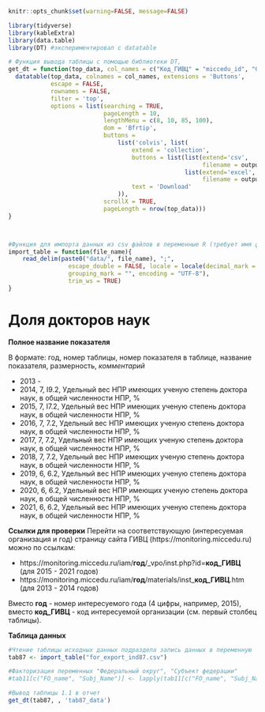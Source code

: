 
```r
knitr::opts_chunk$set(warning=FALSE, message=FALSE)
```


```r
library(tidyverse)
library(kableExtra)
library(data.table)
library(DT) #экспериментировал с datatable
```

```r
# Функция вывода таблицы с помощью библиотеки DT, 
get_dt = function(top_data, col_names = c("Код_ГИВЦ" = "miccedu_id", "Организация" = "clear_name", "2013" = "ind_2013_value", "2014" = "ind_2014_value", "2015" = "ind_2015_value", "2016" = "ind_2016_value", "2017" = "ind_2017_value", "2018" = "ind_2018_value", "2019" = "ind_2019_value", "2020" = "ind_2020_value", "2021" =  "ind_2021_value"), output_file_name) {
  datatable(top_data, colnames = col_names, extensions = 'Buttons',
            escape = FALSE,
            rownames = FALSE,
            filter = 'top',
            options = list(searching = TRUE,
                           pageLength = 10,
                           lengthMenu = c(8, 10, 85, 100),
                           dom = 'Bfrtip',
                           buttons = 
                               list('colvis', list(
                                   extend = 'collection',
                                   buttons = list(list(extend='csv',
                                                       filename = output_file_name),
                                                  list(extend='excel',
                                                       filename = output_file_name)),
                                   text = 'Download'
                               )),
                           scrollX = TRUE,
                           pageLength = nrow(top_data))) 
}



#Функция для импорта данных из csv файлов в переменные R (требует имя файла в кавычках и берет из каталока data рабочей директории проекта)
import_table = function(file_name){
    read_delim(paste0("data/", file_name), ";", 
                 escape_double = FALSE, locale = locale(decimal_mark = ",", 
                 grouping_mark = "", encoding = "UTF-8"), 
                 trim_ws = TRUE)
}
```



# Доля докторов наук {#ind87_info}

**Полное название показателя**

В формате: год, номер таблицы, номер показателя в таблице, название показателя, размерность, *комментарий*


* 2013 - 
* 2014,	7,	I9.2,	Удельный вес НПР имеющих ученую степень доктора наук, в общей численности НПР, %
* 2015,	7,	I7.2,	Удельный вес НПР имеющих ученую степень доктора наук, в общей численности НПР, %
* 2016,	7,	7.2,	Удельный вес НПР имеющих ученую степень доктора наук, в общей численности НПР, %
* 2017,	7,	7.2,	Удельный вес НПР имеющих ученую степень доктора наук, в общей численности НПР, %
* 2018,	7,	7.2,	Удельный вес НПР имеющих ученую степень доктора наук, в общей численности НПР, %
* 2019,	6,	6.2,	Удельный вес НПР имеющих ученую степень доктора наук, в общей численности НПР, %
* 2020,	6,	6.2,	Удельный вес НПР имеющих ученую степень доктора наук, в общей численности НПР, %
* 2021,	6,	6.2,	Удельный вес НПР имеющих ученую степень доктора наук, в общей численности НПР, %


**Ссылки для проверки**
Перейти на соответствующую (интересуемая организация и год) страницу сайта ГИВЦ (https://monitoring.miccedu.ru) можно по ссылкам:

* https://monitoring.miccedu.ru/iam/**год**/_vpo/inst.php?id=**код_ГИВЦ** (для 2015 - 2021 годов)
* https://monitoring.miccedu.ru/iam/**год**/materials/inst_**код_ГИВЦ**.htm (для 2013 - 2014 годов)

Вместо **год** - номер интересуемого года (4 цифры, например, 2015), вместо **код_ГИВЦ** - код интересуемой организации (см. первый столбец таблицы).



**Таблица данных**

```r
#Чтение таблицы исходных данных подраздела запись данных в переменную
tab87 <- import_table("for_export_ind87.csv")

#Факторизация переменных "Федеральный округ", "Субъект федерации"
#tab11[c("FO_name", "Subj_Name")] <- lapply(tab11[c("FO_name", "Subj_Name")] , factor)

```




```r
#Вывод таблицы 1.1 в отчет
get_dt(tab87, , 'tab87_data')
```



